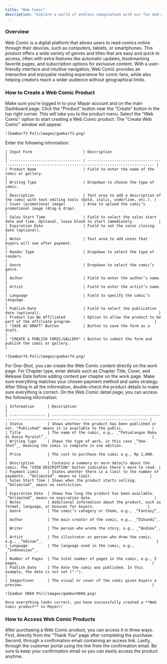 ```yaml
---
title: "Web Comic"
description: "Explore a world of endless imagination with our fun and entertaining Web Comic product!"
---
```


### Overview

Web Comic is a digital platform that allows users to read comics online through their devices, such as computers, tablets, or smartphones. This product offers a wide variety of genres and titles that are easy and quick to access, often with extra features like automatic updates, bookmarking favorite pages, and subscription options for exclusive content. With a user-friendly interface and intuitive navigation, Web Comic provides an interactive and enjoyable reading experience for comic fans, while also helping creators reach a wider audience without geographical limits.

### How to Create a Web Comic Product

<Steps>
  <Step title="Log in to Dashboard">
    Make sure you’re logged in to your Mayar account and on the main Dashboard page.
  </Step>
  <Step title="Access Product Menu">
    Click the "Product" button near the "Create" button in the top right corner. This will take you to the product menu.
  </Step>
  <Step title="Choose Product Type">
    Select the "Web Comic" option to start creating a Web Comic product. The "Create Web Comic" window will appear.

    ![Gambar73 Pn](/images/gambar73.png)
  </Step>
  <Step title="Fill in Product Details">
    Enter the following information:

    | Input Form                       | Description                                                                                          |
    | -------------------------------- | ---------------------------------------------------------------------------------------------------- |
    | Product Name                     | Field to enter the name of the comic or gallery.                                                     |
    | Writing Type                     | Dropdown to choose the type of comic.                                                                |
    | Description                      | Text area to add a description of the comic with text editing tools (bold, italic, underline, etc.). |
    | Cover (promotional image)        | Area to upload the comic’s promotional image (drag & drop).                                          |
    | Sales Start Time                 | Field to select the sales start date and time. Optional, leave blank to start immediately.           |
    | Expiration Date                  | Field to set the sales closing date (optional).                                                      |
    | Notes                            | Text area to add notes that buyers will see after payment.                                           |
    | Reader Type                      | Dropdown to select the type of readers.                                                              |
    | Genre                            | Dropdown to select the comic’s genre.                                                                |
    | Author                           | Field to enter the author’s name.                                                                    |
    | Artist                           | Field to enter the artist’s name.                                                                    |
    | Language                         | Field to specify the comic’s language.                                                               |
    | Publish Date                     | Field to select the publication date (optional).                                                     |
    | Product Can Be Affiliated        | Option to allow the product to be part of the affiliate program.                                     |
    | "SAVE AS DRAFT" Button           | Button to save the form as a draft.                                                                  |
    | "CREATE & PUBLISH COMIC/GALLERY" | Button to submit the form and publish the comic or gallery.                                          |

    ![Gambar74 Pn](/images/gambar74.png)
  </Step>
  <Step title="Create Content">
    For One-Shot, you can create the Web Comic content directly on the work page. For Chapter type, enter details such as Chapter Title, Cover, and Release Date before adding content per chapter on the work page. Make sure everything matches your chosen payment method and sales strategy.
  </Step>
  <Step title="Review and Finish">
    After filling in all the information, double-check the product details to make sure everything is correct. On the Web Comic detail page, you can access the following information:

    | Information      | Description                                                                                                       |
    | ---------------- | ----------------------------------------------------------------------------------------------------------------- |
    | Status           | Shows whether the product has been published or not. "Published" means it is available to the public.             |
    | Title            | The name of the comic, e.g., _“Petualangan Raka di Dunia Paralel”_.                                               |
    | Writing Type     | Shows the type of work, in this case _“One-Shot”_, meaning the comic is complete in one edition.                  |
    | Price            | The cost to purchase the comic e.g., Rp 1,000.                                                                    |
    | Description      | Contains a summary or more details about the comic. The "VIEW DESCRIPTION" button indicates there’s more to read. |
    | Payment Limit    | States whether there is a limit to the number of payments. _“Unlimited”_ means no limit.                          |
    | Sales Start Time | Shows when the product starts selling. _“Unlimited”_ means no restriction.                                        |
    | Expiration Date  | Shows how long the product has been available. _“Unlimited”_ means no expiration date.                            |
    | Notes            | Additional information about the product, such as format, language, or bonuses for buyers.                        |
    | Genre            | The comic’s category or theme, e.g., _“Fantasy”_.                                                                 |
    | Author           | The main creator of the comic, e.g., _“Dikandi”_.                                                                 |
    | Writer           | The person who wrote the story, e.g., _“Andika”_.                                                                 |
    | Artist           | The illustrator or person who drew the comic, e.g., _“Udinan”_.                                                   |
    | Language         | The language used in the comic, e.g., _“Indonesian”_.                                                             |
    | Number of Pages  | The total number of pages in the comic, e.g., 5 pages.                                                            |
    | Publish Date     | The date the comic was published. In this example, the date is not set ("-").                                     |
    | Image/Cover      | The visual or cover of the comic gives buyers a preview.                                                          |

    ![Gambar HD60 Pn](/images/gambarHD60.png)

    Once everything looks correct, you have successfully created a **Web Comic product** in Mayar\!
  </Step>
</Steps>

### How to Access Web Comic Products

After purchasing a Web Comic product, you can access it in three ways. First, directly from the "Thank You" page after completing the purchase. Second, through a confirmation email containing an access link. Lastly, through the customer portal using the link from the confirmation email. Be sure to keep your confirmation email so you can easily access the product anytime.